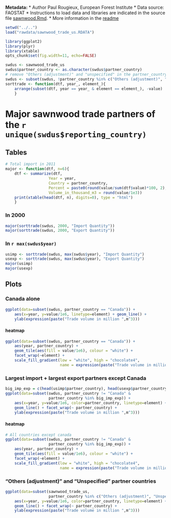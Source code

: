 __Metadata:__
* Author Paul Rougieux, European Forest Institute
* Data source: FAOSTAT
* Instructions to load data and libraries are indicated in the source file [sawnwood.Rmd](sawnwood.Rmd). 
* More information in the [readme](../../README.html)


```r
setwd("../..")
load("rawdata/sawnwood_trade_us.RDATA")
```

```r
library(ggplot2)
library(plyr)
library(xtable)
opts_chunk$set(fig.width=11, echo=FALSE)
```



```r
swdus <- sawnwood_trade_us
swdus$partner_country <- as.character(swdus$partner_country)
# remove "Others (adjustment)" and "unspecified" in the partner_country colunn
swdus <- subset(swdus, !partner_country %in% c("Others (adjustment)", "Unspecified"))
sorttrade <- function(dtf, year_, element_){
    arrange(subset(dtf, year == year_ & element == element_), -value)
    }
```


Major sawnwood trade partners of the `r unique(swdus$reporting_country)` 
============================================================

Tables
------

```r
# Total import in 2011
major <- function(dtf, n=6){
    dtf <- summarize(dtf, 
                   Year = year,
                   Country = partner_country, 
                   Percent = paste0(round(value/sum(dtf$value)*100, 2),"%"),
                   Volume_in_thousand_m3 = round(value/1e3))
    print(xtable(head(dtf, n), digits=0), type = "html")
    }
```

### In 2000
```r
major(sorttrade(swdus, 2000, "Import Quantity"))
major(sorttrade(swdus, 2000, "Export Quantity"))
```

### In `r max(swdus$year)`
```r
usimp <- sorttrade(swdus, max(swdus$year), "Import Quantity")
usexp <- sorttrade(swdus, max(swdus$year), "Export Quantity")
major(usimp)
major(usexp)
```


Plots
-----------
### Canada alone
```r
ggplot(data=subset(swdus, partner_country == "Canada")) + 
    aes(x=year, y=value/1e6, linetype=element) + geom_line() +
    ylab(expression(paste("Trade volume in million ",m^3)))
```

#### heatmap
```r
ggplot(data=subset(swdus, partner_country == "Canada")) + 
    aes(year, partner_country) +
    geom_tile(aes(fill = value/1e6), colour = "white") +
    facet_wrap(~element) +
    scale_fill_gradient(low = "white", high = "chocolate4", 
                        name = expression(paste("Trade volume in million ",m^3))) 
```

### Largest import + largest export partners except Canada
```r
big_imp_exp = c(head(usimp$partner_country), head(usexp$partner_country))
ggplot(data=subset(swdus, partner_country != "Canada" &
                   partner_country %in% big_imp_exp)) + 
    aes(x=year, y=value/1e6, color=partner_country, linetype=element) +
    geom_line() + facet_wrap(~ partner_country) + 
    ylab(expression(paste("Trade volume in million ",m^3)))
```

#### heatmap
```r
# All countries except canada
ggplot(data=subset(swdus, partner_country != "Canada" &
                   partner_country %in% big_imp_exp)) + 
    aes(year, partner_country) +
    geom_tile(aes(fill = value/1e6), colour = "white") +
    facet_wrap(~element) +
    scale_fill_gradient(low = "white", high = "chocolate4", 
                        name = expression(paste("Trade volume in million ",m^3))) 
```


### "Others (adjustment)" and "Unspecified" partner countries
```r
ggplot(data=subset(sawnwood_trade_us, 
                   partner_country %in% c("Others (adjustment)", "Unspecified"))) + 
    aes(x=year, y=value/1e6, color=partner_country, linetype=element) +
    geom_line() + facet_wrap(~ partner_country) + 
    ylab(expression(paste("Trade volume in million ",m^3)))
```



